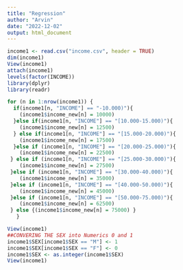 ---
title: "Regression"
author: "Arvin"
date: "2022-12-02"
output: html_document
---

```{r}
income1 <- read.csv("income.csv", header = TRUE)
dim(income1)
View(income1)
attach(income1)
levels(factor(INCOME))
library(dplyr)
library(readr)
```


```{r}

for (n in 1:nrow(income1)) {
  if(income1[n, "INCOME"] == "-10.000)"){
    (income1$income_new[n] = 10000)
  }else if(income1[n, "INCOME"] == "[10.000-15.000)"){
    (income1$income_new[n] = 12500)
  } else if(income1[n, "INCOME"] == "[15.000-20.000)"){
    (income1$income_new[n] = 17500)
  }else if (income1[n, "INCOME"] == "[20.000-25.000)"){
    (income1$income_new[n] = 22500)
 } else if (income1[n, "INCOME"] == "[25.000-30.000)"){
    (income1$income_new[n] = 27500)
 }else if (income1[n, "INCOME"] == "[30.000-40.000)"){
    (income1$income_new[n] = 35000) 
 }else if (income1[n, "INCOME"] == "[40.000-50.000)"){ 
    (income1$income_new[n] = 45000)  
 }else if (income1[n, "INCOME"] == "[50.000-75.000)"){
    (income1$income_new[n] = 62500) 
 } else {(income1$income_new[n] = 75000) }
   }
```


```{r}
View(income1)
##CONVERING THE SEX into Numerics 0 and 1
income1$SEX[income1$SEX == "M"] <- 1
income1$SEX[income1$SEX == "F"] <- 0
income1$SEX <- as.integer(income1$SEX)
View(income1)
```

